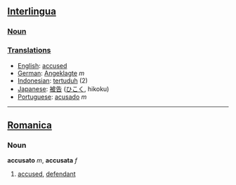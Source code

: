 ==[[Interlingua]]==
===[[Noun]]===
===[[Translations]]===

*[[English]]: [[accused]]
*[[German]]: [[Angeklagte]] ''m''
*[[Indonesian]]: [[tertuduh]] (2)
*[[Japanese]]: [[被告]] ([[ひこく]], hikoku)
*[[Portuguese]]: [[acusado]] ''m''
----

==[[Romanica]]==
===Noun===
<b>accusato</b> ''m'', <b>accusata</b> ''f''
#[[accused]], [[defendant]]